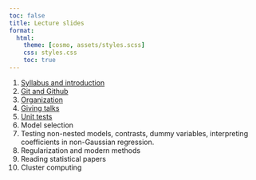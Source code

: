 ```yaml
---
toc: false
title: Lecture slides
format: 
  html:
    theme: [cosmo, assets/styles.scss]
    css: styles.css
    toc: true
---
```


1. [Syllabus and introduction](slides/syllabus.qmd)
1. [Git and Github](slides/git.qmd)
1. [Organization](slides/organization.qmd)
1. [Giving talks](slides/presentations.qmd)
1. [Unit tests](slides/unit-tests.qmd)
1. Model selection
1. Testing non-nested models, contrasts, dummy variables, interpreting coefficients in non-Gaussian regression.
1. Regularization and modern methods
1. Reading statistical papers
<!--1. [ASDa presentation](slides/asda-slides.pdf)-->
<!--1. [Jens's presentation](https://mountainmath.ca/stat_550)-->
1. Cluster computing
